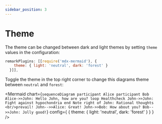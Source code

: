 ```yaml
---
sidebar_position: 3
---
```


# Theme

The theme can be changed between dark and light themes by setting `theme` values in the configuration:

```js title=docusaurus.config.js
remarkPlugins: [[require('mdx-mermaid'), {
    theme: { light: 'neutral', dark: 'forest' }
  }]],
```

Toggle the theme in the top right corner to change this diagrams theme between `neutral` and `forest`:

<Mermaid chart={`sequenceDiagram
    participant Alice
    participant Bob
    Alice->>John: Hello John, how are you?
    loop Healthcheck
        John->>John: Fight against hypochondria
    end
    Note right of John: Rational thoughts <br/>prevail!
    John-->>Alice: Great!
    John->>Bob: How about you?
    Bob-->>John: Jolly good!`} config={ { theme: { light: 'neutral', dark: 'forest' } } } />
